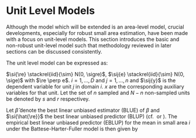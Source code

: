 # Unit Level Models
\label{sec:unit_level}

Although the model which will be extended is an area-level model, crucial
developments, especially for robust small area estimation, have been made with a
focus on unit-level models. This section introduces the basic and non-robust
unit-level model such that methodology reviewed in later sections can be
discussed consistently.

The unit level model \citep{Bat88} can be expressed as:

\begin{align}
	 y_{ij} =& \si{x}^\top\beta + \si{\re} + \si{e} \label{eq:bhf}
\end{align}

$\si{\re} \stackrel{iid}{\sim} N(0, \sigre)$, $\sij{e} \stackrel{iid}{\sim} N(0, \sige)$ with $\re \perp e$. $i = 1, \dots, D$ and $j = 1, \dots, \si{n}$ and $\sij{y}$ is the dependent variable for unit $j$ in domain $i$. $\si{x}$ are the corresponding auxiliary variables for that unit. Let the set of $n$ sampled and $N-n$ non-sampled units be denoted by $s$ and $r$ respectivey. 

Let $\hat{\beta}$ denote the best linear unbiased estimator (BLUE) of $\beta$ and $\si{\hat{\re}}$ the best linear unbiased predictor (BLUP) (cf.\ \citealp{Hen50} or \citealp{Sea71}). The empirical best linear unbiased predictor (EBLUP) for the mean in small area $i$ under the Battese-Harter-Fuller model is then given by

\begin{align}
\label{eq:BHFEBLUP}
\hat{\theta}_i^{BHF} = N_i^{-1} \Paran{\sum_{j \in s_i} y_{ij} + \sum_{j\in r_i}(\si{x}^\top\hat{{\beta}} + \hat{\si{\re}})}.
\end{align}

